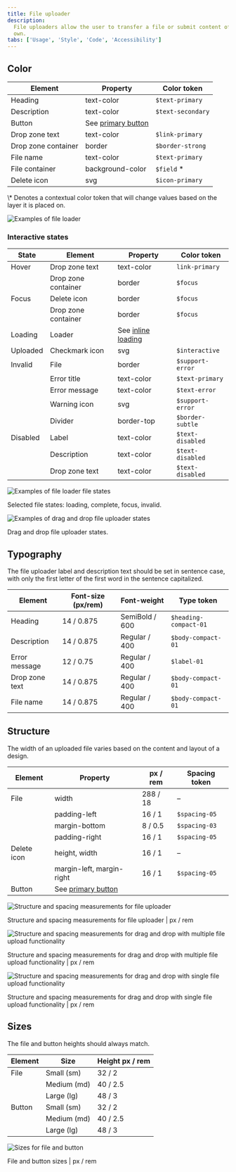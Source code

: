 ```yaml
---
title: File uploader
description:
  File uploaders allow the user to transfer a file or submit content of their
  own.
tabs: ['Usage', 'Style', 'Code', 'Accessibility']
---
```


## Color

| Element             | Property                                                                                        | Color token       |
| ------------------- | ----------------------------------------------------------------------------------------------- | ----------------- |
| Heading             | text-color                                                                                      | `$text-primary`   |
| Description         | text-color                                                                                      | `$text-secondary` |
| Button              | See [primary button](https://www.carbondesignsystem.com/components/button/style#primary-button) |                   |
| Drop zone text      | text-color                                                                                      | `$link-primary`   |
| Drop zone container | border                                                                                          | `$border-strong`  |
| File name           | text-color                                                                                      | `$text-primary`   |
| File container      | background-color                                                                                | `$field` \*       |
| Delete icon         | svg                                                                                             | `$icon-primary`   |

<Caption fullWidth>
  \* Denotes a contextual color token that will change values based on the layer
  it is placed on.
</Caption>

<Row>
<Column colLg={8}>

![Examples of file loader](images/file-uploader-style-1.png)

</Column>
</Row>

### Interactive states

| State    | Element             | Property                                                                                       | Color token      |
| -------- | ------------------- | ---------------------------------------------------------------------------------------------- | ---------------- |
| Hover    | Drop zone text      | text-color                                                                                     | `link-primary`   |
|          | Drop zone container | border                                                                                         | `$focus`         |
| Focus    | Delete icon         | border                                                                                         | `$focus`         |
|          | Drop zone container | border                                                                                         | `$focus`         |
| Loading  | Loader              | See [inline loading](https://www.carbondesignsystem.com/components/inline-loading/style#color) |                  |
| Uploaded | Checkmark icon      | svg                                                                                            | `$interactive`   |
| Invalid  | File                | border                                                                                         | `$support-error` |
|          | Error title         | text-color                                                                                     | `$text-primary`  |
|          | Error message       | text-color                                                                                     | `$text-error`    |
|          | Warning icon        | svg                                                                                            | `$support-error` |
|          | Divider             | border-top                                                                                     | `$border-subtle` |
| Disabled | Label               | text-color                                                                                     | `$text-disabled` |
|          | Description         | text-color                                                                                     | `$text-disabled` |
|          | Drop zone text      | text-color                                                                                     | `$text-disabled` |

<Row>
<Column colLg={8}>

![Examples of file loader file states](images/file-uploader-style-2.png)

</Column>
</Row>

<Caption>Selected file states: loading, complete, focus, invalid.</Caption>

<Row>
<Column colLg={8}>

![Examples of drag and drop file uploader states](images/file-uploader-style-3.png)

</Column>
</Row>

<Caption>Drag and drop file uploader states.</Caption>

## Typography

The file uploader label and description text should be set in sentence case,
with only the first letter of the first word in the sentence capitalized.

| Element        | Font-size (px/rem) | Font-weight    | Type token            |
| -------------- | ------------------ | -------------- | --------------------- |
| Heading        | 14 / 0.875         | SemiBold / 600 | `$heading-compact-01` |
| Description    | 14 / 0.875         | Regular / 400  | `$body-compact-01`    |
| Error message  | 12 / 0.75          | Regular / 400  | `$label-01`           |
| Drop zone text | 14 / 0.875         | Regular / 400  | `$body-compact-01`    |
| File name      | 14 / 0.875         | Regular / 400  | `$body-compact-01`    |

## Structure

The width of an uploaded file varies based on the content and layout of a
design.

| Element     | Property                                                                                   | px / rem | Spacing token |
| ----------- | ------------------------------------------------------------------------------------------ | -------- | ------------- |
| File        | width                                                                                      | 288 / 18 | –             |
|             | padding-left                                                                               | 16 / 1   | `$spacing-05` |
|             | margin-bottom                                                                              | 8 / 0.5  | `$spacing-03` |
|             | padding-right                                                                              | 16 / 1   | `$spacing-05` |
| Delete icon | height, width                                                                              | 16 / 1   | –             |
|             | margin-left, margin-right                                                                  | 16 / 1   | `$spacing-05` |
| Button      | See [primary button](https://www.carbondesignsystem.com/components/button/style#structure) |          |               |

<div className="image--fixed">

![Structure and spacing measurements for file uploader](images/file-uploader-style-4.png)

</div>

<Caption fullwidth>
  Structure and spacing measurements for file uploader | px / rem
</Caption>

<div className="image--fixed">

![Structure and spacing measurements for drag and drop with multiple file upload functionality](images/file-uploader-style-5.png)

</div>

<Caption fullwidth>
  Structure and spacing measurements for drag and drop with multiple file upload
  functionality | px / rem
</Caption>

<div className="image--fixed">

![Structure and spacing measurements for drag and drop with single file upload functionality](images/file-uploader-style-7.png)

</div>

<Caption fullwidth>
  Structure and spacing measurements for drag and drop with single file upload
  functionality | px / rem
</Caption>

## Sizes

The file and button heights should always match.

| Element | Size        | Height px / rem |
| ------- | ----------- | --------------- |
| File    | Small (sm)  | 32 / 2          |
|         | Medium (md) | 40 / 2.5        |
|         | Large (lg)  | 48 / 3          |
| Button  | Small (sm)  | 32 / 2          |
|         | Medium (md) | 40 / 2.5        |
|         | Large (lg)  | 48 / 3          |

<div className="image--fixed">

![Sizes for file and button](images/file-uploader-style-size.png)

</div>

<Caption>File and button sizes | px / rem</Caption>
